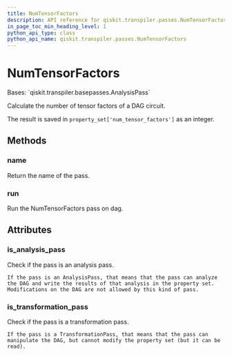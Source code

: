 ```yaml
---
title: NumTensorFactors
description: API reference for qiskit.transpiler.passes.NumTensorFactors
in_page_toc_min_heading_level: 1
python_api_type: class
python_api_name: qiskit.transpiler.passes.NumTensorFactors
---
```


# NumTensorFactors

<Class id="qiskit.transpiler.passes.NumTensorFactors" isDedicatedPage={true} github="https://github.com/qiskit/qiskit/tree/stable/0.18/qiskit/transpiler/passes/analysis/num_tensor_factors.py" signature="NumTensorFactors(*args, **kwargs)" modifiers="class">
  Bases: `qiskit.transpiler.basepasses.AnalysisPass`

  Calculate the number of tensor factors of a DAG circuit.

  The result is saved in `property_set['num_tensor_factors']` as an integer.

  ## Methods

  ### name

  <Function id="qiskit.transpiler.passes.NumTensorFactors.name" signature="NumTensorFactors.name()">
    Return the name of the pass.
  </Function>

  ### run

  <Function id="qiskit.transpiler.passes.NumTensorFactors.run" signature="NumTensorFactors.run(dag)">
    Run the NumTensorFactors pass on dag.
  </Function>

  ## Attributes

  ### is\_analysis\_pass

  <Attribute id="qiskit.transpiler.passes.NumTensorFactors.is_analysis_pass">
    Check if the pass is an analysis pass.

    If the pass is an AnalysisPass, that means that the pass can analyze the DAG and write the results of that analysis in the property set. Modifications on the DAG are not allowed by this kind of pass.
  </Attribute>

  ### is\_transformation\_pass

  <Attribute id="qiskit.transpiler.passes.NumTensorFactors.is_transformation_pass">
    Check if the pass is a transformation pass.

    If the pass is a TransformationPass, that means that the pass can manipulate the DAG, but cannot modify the property set (but it can be read).
  </Attribute>
</Class>

